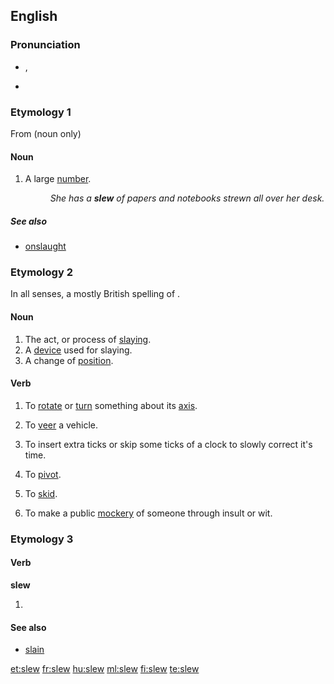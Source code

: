 ==English==

===Pronunciation===
* {{IPA|/sluː/}}, {{SAMPA|/slu:/}}
* {{rhymes|uː}}

===Etymology 1===
From {{etyl|ga}} {{term|slua||[[crowd]]}} (noun only)

====Noun====
{{en-noun}}

# {{US}} A large [[number]].
#: ''She has a '''slew''' of papers and notebooks strewn all over her desk.''

=====See also=====
*[[onslaught]]

===Etymology 2===
In all senses, a mostly British spelling of {{term|slue}}.

====Noun====
{{en-noun}}

# The act, or process of [[slaying]].
# A [[device]] used for slaying.
# A change of [[position]].

====Verb====
{{en-verb}}

# {{transitive}} To [[rotate]] or [[turn]] something about its [[axis]].
# {{transitive}} To [[veer]] a vehicle.
# {{transitive}} To insert extra ticks or skip some ticks of a clock to slowly correct it's time.
# {{intransitive}} To [[pivot]].
# {{intransitive}} To [[skid]].
# {{transitive|British|slang}} To make a public [[mockery]] of someone through insult or wit.

===Etymology 3===

====Verb====
'''slew'''

# {{simple past of|slay}}

====See also====
* [[slain]]

[[et:slew]]
[[fr:slew]]
[[hu:slew]]
[[ml:slew]]
[[fi:slew]]
[[te:slew]]